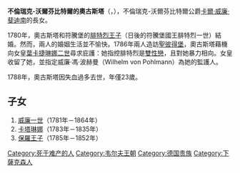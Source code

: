 {{Multiple issues|
{{Expand language|1=en|time=2020-10-23T09:12:37+00:00}}
{{Unreferenced|time=2020-10-23T09:12:37+00:00}}
}}
{{Infobox noble
| name        = 不倫瑞克-沃爾芬比特爾的奧古斯塔
| image       = Auguste von Braunschweig-Wolfenbüttel.jpg
| birth_date  = {{birth date|1764|12|3|df=y}}
| birth_place = [[不倫瑞克|不倫瑞克]]
| death_date  = {{death date and age|1788|9|27|1764|12|3|df=y}}
| death_place = [[科盧維雷城堡|科盧維雷城堡]]
| noble family= [[韋爾夫家族|韋爾夫家族]]
| father      = [[卡尔·威廉·斐迪南_(不伦瑞克-沃尔芬比特尔)|卡爾·威廉·斐迪南]]
| mother      = [[大不列顛的奧古斯塔|大不列顛的奧古斯塔]]
}}

'''不倫瑞克-沃爾芬比特爾的奧古斯塔'''（{{lang-de|Auguste von Braunschweig-Wolfenbüttel}}，{{bd|1764年|12月3日|1788年|9月27日}}），不倫瑞克-沃爾芬比特爾公爵[[卡尔·威廉·斐迪南_(不伦瑞克-沃尔芬比特尔)|卡爾·威廉·斐迪南]]的長女。

1780年，奧古斯塔和符騰堡的[[腓特烈一世_(符騰堡)|腓特烈王子]]（日後的符騰堡國王腓特烈一世）結婚。然而，兩人的婚姻生活並不愉快。1786年兩人造訪[[聖彼得堡|聖彼得堡]]，奧古斯塔藉機向女皇[[葉卡捷琳娜二世|葉卡捷琳娜二世]]尋求庇護：她指控腓特烈是[[雙性戀|雙性戀]]，且對她暴力相向。女皇收留了她，並指定威廉·馮·波赫曼（Wilhelm von Pohlmann）為她的監護人。

1788年，奧古斯塔因失血過多去世，年僅23歲。

== 子女 ==
# [[威廉一世_(符騰堡)|威廉一世]]（1781年－1864年）
# [[符騰堡的卡塔琳娜|卡塔琳娜]]（1783年－1835年）
# [[保羅王子_(符騰堡)|保羅王子]]（1785年－1852年）

[[Category:死于难产的人|Category:死于难产的人]]
[[Category:韦尔夫王朝|Category:韦尔夫王朝]]
[[Category:德国贵族|Category:德国贵族]]
[[Category:下薩克森人|Category:下薩克森人]]